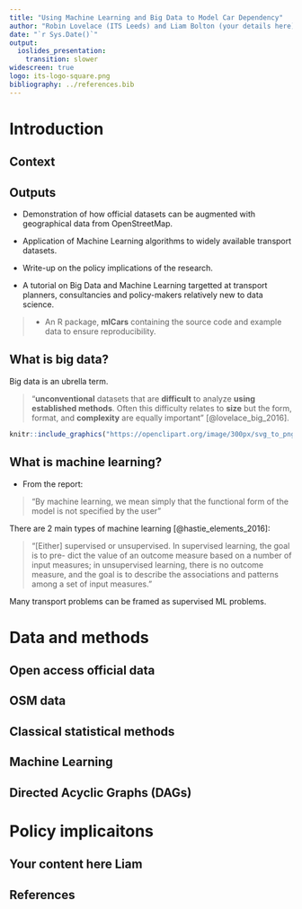 ```yaml
---
title: "Using Machine Learning and Big Data to Model Car Dependency"
author: "Robin Lovelace (ITS Leeds) and Liam Bolton (your details here)"
date: "`r Sys.Date()`"
output:
  ioslides_presentation:
    transition: slower
widescreen: true
logo: its-logo-square.png
bibliography: ../references.bib
---
```


# Introduction

## Context

## Outputs

- Demonstration of how official datasets can be augmented with geographical data from OpenStreetMap.

- Application of Machine Learning algorithms to widely available transport datasets.

- Write-up on the policy implications of the research.

- A tutorial on Big Data and Machine Learning targetted at transport planners, consultancies and policy-makers relatively new to data science.

> - An R package, **mlCars** containing the source code and example data to ensure reproducibility.

## What is big data?

Big data is an ubrella term.

> "**unconventional**  datasets  that  are  **difficult**  to  analyze
**using established methods**. Often this difficulty relates to **size** but the form, format, and **complexity** are equally important" [@lovelace_big_2016]. 

```r
knitr::include_graphics("https://openclipart.org/image/300px/svg_to_png/170637/1339577112.png")
```

## What is machine learning?

-  From the report: 

> "By machine learning, we mean simply that the functional form of the model is not specified by the user" 

There are 2 main types of machine learning [@hastie_elements_2016]:

> "[Either] supervised or unsupervised. In supervised learning, the goal is to pre-
dict the value of an outcome measure based on a number of input measures;
in unsupervised learning, there is no outcome measure, and the goal is to
describe the associations and patterns among a set of input measures."

Many transport problems can be framed as supervised ML problems.

# Data and methods

## Open access official data

## OSM data

## Classical statistical methods

## Machine Learning

## Directed Acyclic Graphs (DAGs)

# Policy implicaitons

## Your content here Liam

## References

